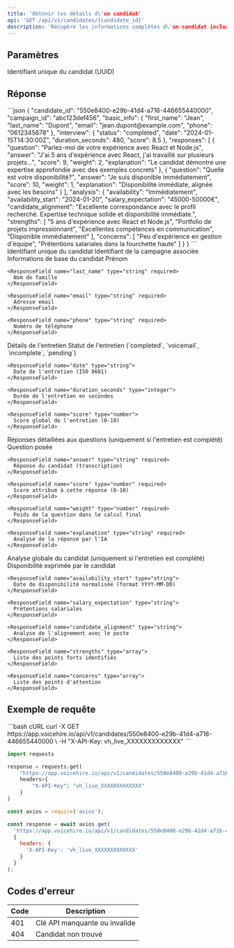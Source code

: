 ```yaml
---
title: 'Obtenir les détails d\'un candidat'
api: 'GET /api/v1/candidates/{candidate_id}'
description: 'Récupère les informations complètes d\'un candidat incluant ses réponses d\'entretien'
---
```


## Paramètres

<ParamField path="candidate_id" type="string" required>
  Identifiant unique du candidat (UUID)
</ParamField>

## Réponse

<ResponseExample>
```json
{
  "candidate_id": "550e8400-e29b-41d4-a716-446655440000",
  "campaign_id": "abc123def456",
  "basic_info": {
    "first_name": "Jean",
    "last_name": "Dupont",
    "email": "jean.dupont@example.com",
    "phone": "0612345678"
  },
  "interview": {
    "status": "completed",
    "date": "2024-01-15T14:30:00Z",
    "duration_seconds": 480,
    "score": 8.5
  },
  "responses": [
    {
      "question": "Parlez-moi de votre expérience avec React et Node.js",
      "answer": "J'ai 5 ans d'expérience avec React, j'ai travaillé sur plusieurs projets...",
      "score": 9,
      "weight": 2,
      "explanation": "Le candidat démontre une expertise approfondie avec des exemples concrets"
    },
    {
      "question": "Quelle est votre disponibilité?",
      "answer": "Je suis disponible immédiatement",
      "score": 10,
      "weight": 1,
      "explanation": "Disponibilité immédiate, alignée avec les besoins"
    }
  ],
  "analysis": {
    "availability": "Immédiatement",
    "availability_start": "2024-01-20",
    "salary_expectation": "45000-50000€",
    "candidate_alignment": "Excellente correspondance avec le profil recherché. Expertise technique solide et disponibilité immédiate.",
    "strengths": [
      "5 ans d'expérience avec React et Node.js",
      "Portfolio de projets impressionnant",
      "Excellentes compétences en communication",
      "Disponible immédiatement"
    ],
    "concerns": [
      "Peu d'expérience en gestion d'équipe",
      "Prétentions salariales dans la fourchette haute"
    ]
  }
}
```
</ResponseExample>

<ResponseField name="candidate_id" type="string" required>
  Identifiant unique du candidat
</ResponseField>

<ResponseField name="campaign_id" type="string" required>
  Identifiant de la campagne associée
</ResponseField>

<ResponseField name="basic_info" type="object" required>
  Informations de base du candidat
  
  <Expandable title="Propriétés">
    <ResponseField name="first_name" type="string" required>
      Prénom
    </ResponseField>
    
    <ResponseField name="last_name" type="string" required>
      Nom de famille
    </ResponseField>
    
    <ResponseField name="email" type="string" required>
      Adresse email
    </ResponseField>
    
    <ResponseField name="phone" type="string" required>
      Numéro de téléphone
    </ResponseField>
  </Expandable>
</ResponseField>

<ResponseField name="interview" type="object" required>
  Détails de l'entretien
  
  <Expandable title="Propriétés">
    <ResponseField name="status" type="string" required>
      Statut de l'entretien (`completed`, `voicemail`, `incomplete`, `pending`)
    </ResponseField>
    
    <ResponseField name="date" type="string">
      Date de l'entretien (ISO 8601)
    </ResponseField>
    
    <ResponseField name="duration_seconds" type="integer">
      Durée de l'entretien en secondes
    </ResponseField>
    
    <ResponseField name="score" type="number">
      Score global de l'entretien (0-10)
    </ResponseField>
  </Expandable>
</ResponseField>

<ResponseField name="responses" type="array">
  Réponses détaillées aux questions (uniquement si l'entretien est complété)
  
  <Expandable title="Propriétés de chaque réponse">
    <ResponseField name="question" type="string" required>
      Question posée
    </ResponseField>
    
    <ResponseField name="answer" type="string" required>
      Réponse du candidat (transcription)
    </ResponseField>
    
    <ResponseField name="score" type="number" required>
      Score attribué à cette réponse (0-10)
    </ResponseField>
    
    <ResponseField name="weight" type="number" required>
      Poids de la question dans le calcul final
    </ResponseField>
    
    <ResponseField name="explanation" type="string" required>
      Analyse de la réponse par l'IA
    </ResponseField>
  </Expandable>
</ResponseField>

<ResponseField name="analysis" type="object">
  Analyse globale du candidat (uniquement si l'entretien est complété)
  
  <Expandable title="Propriétés">
    <ResponseField name="availability" type="string">
      Disponibilité exprimée par le candidat
    </ResponseField>
    
    <ResponseField name="availability_start" type="string">
      Date de disponibilité normalisée (format YYYY-MM-DD)
    </ResponseField>
    
    <ResponseField name="salary_expectation" type="string">
      Prétentions salariales
    </ResponseField>
    
    <ResponseField name="candidate_alignment" type="string">
      Analyse de l'alignement avec le poste
    </ResponseField>
    
    <ResponseField name="strengths" type="array">
      Liste des points forts identifiés
    </ResponseField>
    
    <ResponseField name="concerns" type="array">
      Liste des points d'attention
    </ResponseField>
  </Expandable>
</ResponseField>

## Exemple de requête

<CodeGroup>
```bash cURL
curl -X GET https://app.voicehire.io/api/v1/candidates/550e8400-e29b-41d4-a716-446655440000 \
  -H "X-API-Key: vh_live_XXXXXXXXXXXXX"
```

```python Python
import requests

response = requests.get(
    "https://app.voicehire.io/api/v1/candidates/550e8400-e29b-41d4-a716-446655440000",
    headers={
        "X-API-Key": "vh_live_XXXXXXXXXXXXX"
    }
)
```

```javascript Node.js
const axios = require('axios');

const response = await axios.get(
  'https://app.voicehire.io/api/v1/candidates/550e8400-e29b-41d4-a716-446655440000',
  {
    headers: {
      'X-API-Key': 'vh_live_XXXXXXXXXXXXX'
    }
  }
);
```
</CodeGroup>

## Codes d'erreur

| Code | Description |
|------|-------------|
| 401 | Clé API manquante ou invalide |
| 404 | Candidat non trouvé |